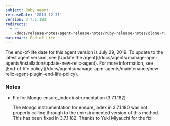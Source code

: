 ```yaml
---
subject: Ruby agent
releaseDate: '2013-12-31'
version: 3.7.1.182
redirects:
  - >-
    /docs/release-notes/agent-release-notes/ruby-release-notes/clone-ruby-agent-371182
watermark: End of Life
---
```


<Callout variant="important">
  The end-of-life date for this agent version is July 29, 2019. To update to the latest agent version, see [Update the agent](/docs/agents/manage-apm-agents/installation/update-new-relic-agent). For more information, see [End-of-life policy](/docs/agents/manage-apm-agents/maintenance/new-relic-agent-plugin-end-life-policy).
</Callout>

### Notes

* Fix for Mongo ensure_index instrumentation (3.7.1.182)

  The Mongo instrumentation for ensure_index in 3.7.1.180 was not properly calling through to the uninstrumented version of this method. This has been fixed in 3.7.1.182. Thanks to Yuki Miyauchi for the fix!

